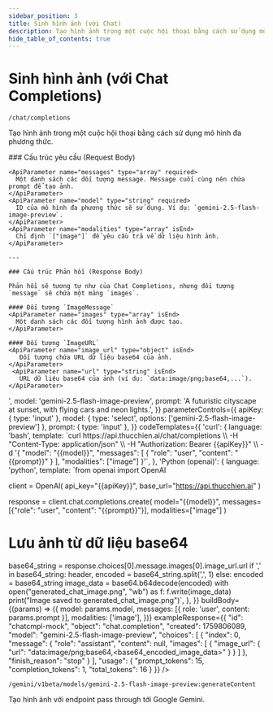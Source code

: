 ```yaml
---
sidebar_position: 3
title: Sinh hình ảnh (với Chat)
description: Tạo hình ảnh trong một cuộc hội thoại bằng cách sử dụng mô hình đa phương thức.
hide_table_of_contents: true
---
```



# Sinh hình ảnh (với Chat Completions)

<Badge method="POST" /> `/chat/completions`

Tạo hình ảnh trong một cuộc hội thoại bằng cách sử dụng mô hình đa phương thức.

<ApiReferenceLayout>
  <LeftColumn>
    ### Cấu trúc yêu cầu (Request Body)

    <ApiParameter name="messages" type="array" required>
      Một danh sách các đối tượng message. Message cuối cùng nên chứa prompt để tạo ảnh.
    </ApiParameter>
    <ApiParameter name="model" type="string" required>
      ID của mô hình đa phương thức sẽ sử dụng. Ví dụ: `gemini-2.5-flash-image-preview`.
    </ApiParameter>
    <ApiParameter name="modalities" type="array" isEnd>
      Chỉ định `["image"]` để yêu cầu trả về dữ liệu hình ảnh.
    </ApiParameter>

    ---

    ### Cấu trúc Phản hồi (Response Body)

    Phản hồi sẽ tương tự như của Chat Completions, nhưng đối tượng `message` sẽ chứa một mảng `images`.

    #### Đối tượng `ImageMessage`
    <ApiParameter name="images" type="array" isEnd>
      Một danh sách các đối tượng hình ảnh được tạo.
    </ApiParameter>

    #### Đối tượng `ImageURL`
    <ApiParameter name="image_url" type="object" isEnd>
       Đối tượng chứa URL dữ liệu base64 của ảnh.
    </ApiParameter>
     <ApiParameter name="url" type="string" isEnd>
       URL dữ liệu base64 của ảnh (ví dụ: `data:image/png;base64,...`).
    </ApiParameter>

  </LeftColumn>
  <RightColumn>
    <InteractiveApiRequest
      apiUrl="https://api.thucchien.ai/chat/completions"
      initialParameters={{
        apiKey: '<your_api_key>',
        model: 'gemini-2.5-flash-image-preview',
        prompt: 'A futuristic cityscape at sunset, with flying cars and neon lights.',
      }}
      parameterControls={{
        apiKey: { type: 'input' },
        model: { type: 'select', options: ['gemini-2.5-flash-image-preview'] },
        prompt: { type: 'input' },
      }}
      codeTemplates={{
        'curl': {
          language: 'bash',
          template: `curl https://api.thucchien.ai/chat/completions \\
  -H "Content-Type: application/json" \\
  -H "Authorization: Bearer {{apiKey}}" \\
  -d '{
    "model": "{{model}}",
    "messages": [
      {
        "role": "user",
        "content": "{{prompt}}"
      }
    ],
    "modalities": ["image"]
  }'`,
        },
        'Python (openai)': {
          language: 'python',
          template: `from openai import OpenAI

client = OpenAI(
    api_key="{{apiKey}}",
    base_url="https://api.thucchien.ai"
)

response = client.chat.completions.create(
    model="{{model}}",
    messages=[{"role": "user", "content": "{{prompt}}"}],
    modalities=["image"]
)

# Lưu ảnh từ dữ liệu base64
base64_string = response.choices[0].message.images[0].image_url.url
if ',' in base64_string:
    header, encoded = base64_string.split(',', 1)
else:
    encoded = base64_string
image_data = base64.b64decode(encoded)
with open("generated_chat_image.png", "wb") as f:
    f.write(image_data)
print("Image saved to generated_chat_image.png")`,
        },
      }}
      buildBody={(params) => ({
        model: params.model,
        messages: [{ role: 'user', content: params.prompt }],
        modalities: ['image'],
      })}
      exampleResponse={{
        "id": "chatcmpl-mock",
        "object": "chat.completion",
        "created": 1759806089,
        "model": "gemini-2.5-flash-image-preview",
        "choices": [
          {
            "index": 0,
            "message": {
              "role": "assistant",
              "content": null,
              "images": [
                {
                  "image_url": {
                    "url": "data:image/png;base64,<base64_encoded_image_data>"
                  }
                }
              ]
            },
            "finish_reason": "stop"
          }
        ],
        "usage": {
          "prompt_tokens": 15,
          "completion_tokens": 1,
          "total_tokens": 16
        }
      }}
    />
  </RightColumn>
</ApiReferenceLayout>


<Badge method="POST" /> `/gemini/v1beta/models/gemini-2.5-flash-image-preview:generateContent`

Tạo hình ảnh với endpoint pass through tới Google Gemini.